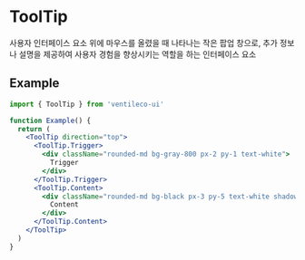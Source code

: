 
<Meta title="COMPONENTS/ToolTip" />

# ToolTip

사용자 인터페이스 요소 위에 마우스를 올렸을 때 나타나는 작은 팝업 창으로, 추가 정보나 설명을 제공하여 사용자 경험을 향상시키는 역할을 하는 인터페이스 요소

## Example

```jsx
import { ToolTip } from 'ventileco-ui'

function Example() {
  return (
    <ToolTip direction="top">
      <ToolTip.Trigger>
        <div className="rounded-md bg-gray-800 px-2 py-1 text-white">
          Trigger
        </div>
      </ToolTip.Trigger>
      <ToolTip.Content>
        <div className="rounded-md bg-black px-3 py-5 text-white shadow-md">
          Content
        </div>
      </ToolTip.Content>
    </ToolTip>
  )
}
```

